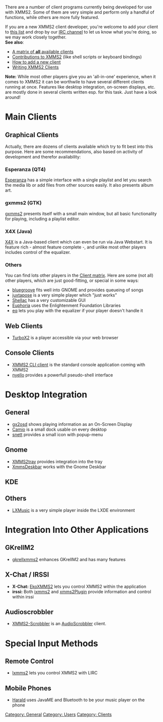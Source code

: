 There are a number of client programs currently being developed for use with XMMS2. Some of them are very simple and perform only a handful of functions, while others are more fully featured.

If you are a new XMMS2 client developer, you're welcome to add your client to [[Clientlist | this list]] and drop by our [irc://chat.freenode.net/xmms2 IRC channel] to let us know what you're doing, so we may work closely together.
<br/>
'''See also''':
* [[Clientlist | A matrix of '''all''' available clients]]
* [[Contribs | Contributions to XMMS2]] (like shell scripts or keyboard bindings)
* [[Talk:XMMS2_Clients#How_to_add_a_new_client | How to add a new client]]
* [[Writing XMMS2 Clients]]

'''Note:''' While most other players give you an 'all-in-one' experience, when it comes to XMMS2 it can be worthwile to have several different clients running at once. Features like desktop integration, on-screen displays, etc. are mostly done in several clients written esp. for this task. Just have a look around!

= Main Clients =

== Graphical Clients ==

Actually, there are dozens of clients available which try to fit best into this purpose. Here are some recommendations, also based on activity of development and therefor availability:

=== Esperanza (QT4) ===

[[Client:Esperanza | Esperanza]] has a simple interface with a single playlist and let you search the media lib or add files from other sources easily. It also presents album art.

=== gxmms2 (GTK) ===

[[Client:gxmms2 | gxmms2]] presents itself with a small main window, but all basic functionality for playing, including a playlist editor.

=== X4X (Java) ===

[[Client:X4X | X4X]] is a Java-based client which can even be run via Java Webstart. It is feature rich - almost feature complete -, and unlike most other players includes control of the equalizer.

=== Others ===

You can find lots other players in the [[Clientlist | Client matrix]]. Here are some (not all) other players, which are just good-fitting, or special in some ways:

* [[Client:bluegroove | bluegroove]] fits well into GNOME and provides queueing of songs
* [[Client:juxtapose | juxtapose]] is a very simple player which "just works"
* [[Client:Shellac | Shellac]] has a very customizable GUI
* [[Client:Euphoria | Euphoria]] uses the Enlightenment Foundation Libraries
* [[Client:eq | eq]] lets you play with the equalizer if your player doesn't handle it


== Web Clients ==

* [[Client:TurboX2 | TurboX2]] is a player accessible via your web browser

== Console Clients ==

* [[Client:XMMS2 CLI client | XMMS2 CLI client]] is the standard console application coming with XMMS2
* [[Client:nyello | nyello]] provides a powerfull pseudo-shell interface



= Desktop Integration =

== General ==

* [[Client:gx2osd | gx2osd]] shows playing information as an On-Screen Display
* [[Client:Camio | Camio]] is a small dock usable on every desktop
* [[Client:snett | snett]] provides a small icon with popup-menu

== Gnome ==

* [[Client:XMMS2tray | XMMS2tray]] provides integration into the tray
* [[Client:XmmsDeskbar | XmmsDeskbar]] works with the Gnome Deskbar

== KDE ==

== Others ==

* [[Client:LXMusic | LXMusic]] is a very simple player inside the LXDE environment



= Integration Into Other Applications =

== GKrellM2 ==

* [[Client:gkrellxmms2 | gkrellxmms2]] enhances GKrellM2 and has many features

== X-Chat / IRSSI ==

* '''X-Chat:''' [[Client:EkoXMMS2 | EkoXMMS2]] lets you control XMMS2 within the application
* '''irssi:''' Both [[Client:ixmms2 | ixmms2]] and [[Client:xmms2Plugin | xmms2Plugin]] provide information and control within irssi

== Audioscrobbler ==

* [[Client:XMMS2-Scrobbler | XMMS2-Scrobbler]] is an [http://www.audioscrobbler.com/ AudioScrobbler] client.



= Special Input Methods =

== Remote Control ==

* [[Client:lxmms2 | lxmms2]] lets you control XMMS2 with LIRC

== Mobile Phones ==

* [[Client:Harald | Harald]] uses JavaME and Bluetooth to be your music player on the phone


[[Category: General]]
[[Category: Users]]
[[Category: Clients]]